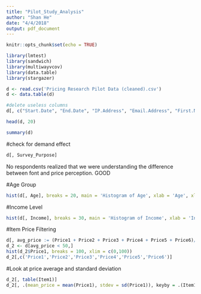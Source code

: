 ```yaml
---
title: "Pilot_Study_Analysis"
author: "Shan He"
date: "4/4/2018"
output: pdf_document
---
```


```r
knitr::opts_chunk$set(echo = TRUE)
```

```r
library(lmtest)
library(sandwich)
library(multiwayvcov)
library(data.table)
library(stargazer)
```

```r
d <- read.csv('Pricing Research Pilot Data (cleaned).csv')
d <- data.table(d)

#delete useless columns
d[, c("Start.Date", "End.Date", "IP.Address", "Email.Address", "First.Name", "Last.Name", "Custom.Data.1") := NULL]

head(d, 20)
```

```r
summary(d)
```

#check for demand effect
```r
d[, Survey_Purpose]
```

No respondents realized that we were understanding the difference between font and price perception. GOOD

#Age Group
```r
hist(d[, Age], breaks = 20, main = 'Histogram of Age', xlab = 'Age', xlim = range(0, 100))
```

#Income Level
```r
hist(d[, Income], breaks = 30, main = 'Histogram of Income', xlab = 'Income')
```

#Item Price Filtering
```r
d[, avg_price := (Price1 + Price2 + Price3 + Price4 + Price5 + Price6)/6]
d_2 <- d[avg_price < 50,]
hist(d_2$Price1, breaks = 100, xlim = c(0,100))
d_2[,c('Price1','Price2','Price3','Price4','Price5','Price6')]
```

#Look at price average and standard deviation
```r
d_2[, table(Item1)]
d_2[, .(mean_price = mean(Price1), stdev = sd(Price1)), keyby = .(Item1)]
```
